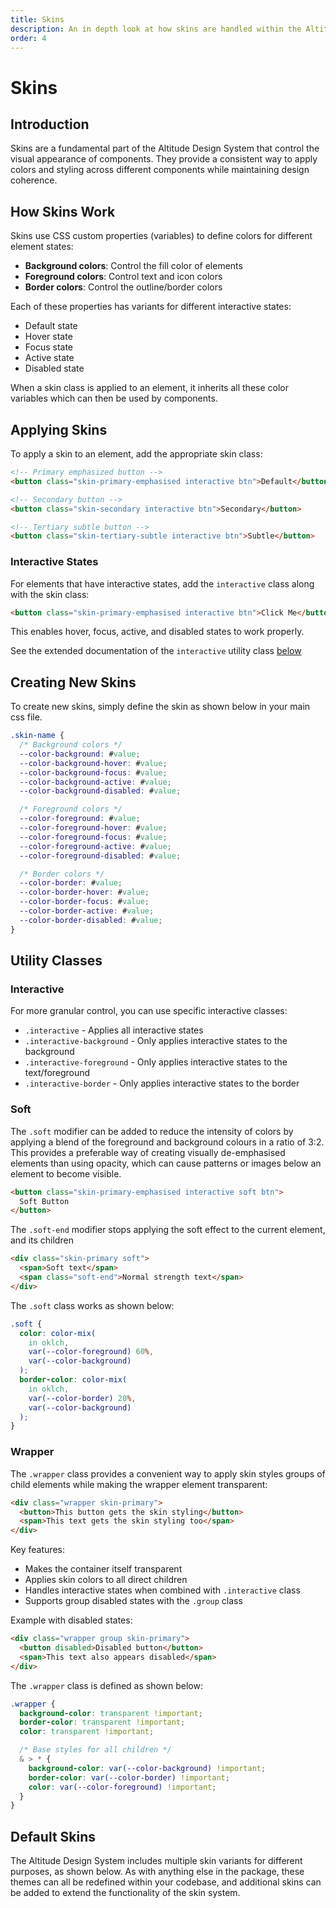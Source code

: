 ```yaml
---
title: Skins
description: An in depth look at how skins are handled within the Altitude Design System
order: 4
---
```



# Skins

## Introduction

Skins are a fundamental part of the Altitude Design System that control the visual appearance of components. They provide a consistent way to apply colors and styling across different components while maintaining design coherence.

## How Skins Work

Skins use CSS custom properties (variables) to define colors for different element states:

- **Background colors**: Control the fill color of elements
- **Foreground colors**: Control text and icon colors
- **Border colors**: Control the outline/border colors

Each of these properties has variants for different interactive states:

- Default state
- Hover state
- Focus state
- Active state
- Disabled state

When a skin class is applied to an element, it inherits all these color variables which can then be used by components.

## Applying Skins

To apply a skin to an element, add the appropriate skin class:

```html
<!-- Primary emphasized button -->
<button class="skin-primary-emphasised interactive btn">Default</button>

<!-- Secondary button -->
<button class="skin-secondary interactive btn">Secondary</button>

<!-- Tertiary subtle button -->
<button class="skin-tertiary-subtle interactive btn">Subtle</button>
```

### Interactive States

For elements that have interactive states, add the `interactive` class along with the skin class:

```html
<button class="skin-primary-emphasised interactive btn">Click Me</button>
```

This enables hover, focus, active, and disabled states to work properly.

See the extended documentation of the `interactive` utility class [below](#interactive)

## Creating New Skins

To create new skins, simply define the skin as shown below in your main css file.

```css
.skin-name {
  /* Background colors */
  --color-background: #value;
  --color-background-hover: #value;
  --color-background-focus: #value;
  --color-background-active: #value;
  --color-background-disabled: #value;

  /* Foreground colors */
  --color-foreground: #value;
  --color-foreground-hover: #value;
  --color-foreground-focus: #value;
  --color-foreground-active: #value;
  --color-foreground-disabled: #value;

  /* Border colors */
  --color-border: #value;
  --color-border-hover: #value;
  --color-border-focus: #value;
  --color-border-active: #value;
  --color-border-disabled: #value;
}
```

## Utility Classes

### Interactive

For more granular control, you can use specific interactive classes:

- `.interactive` - Applies all interactive states
- `.interactive-background` - Only applies interactive states to the background
- `.interactive-foreground` - Only applies interactive states to the text/foreground
- `.interactive-border` - Only applies interactive states to the border

### Soft

The `.soft` modifier can be added to reduce the intensity of colors by applying a blend of the foreground and background colours in a ratio of 3:2. This provides a preferable way of creating visually de-emphasised elements than using opacity, which can cause patterns or images below an element to become visible.

```html
<button class="skin-primary-emphasised interactive soft btn">
  Soft Button
</button>
```

The `.soft-end` modifier stops applying the soft effect to the current element, and its children

```html
<div class="skin-primary soft">
  <span>Soft text</span>
  <span class="soft-end">Normal strength text</span>
</div>
```

The `.soft` class works as shown below:

```css
.soft {
  color: color-mix(
    in oklch,
    var(--color-foreground) 60%,
    var(--color-background)
  );
  border-color: color-mix(
    in oklch,
    var(--color-border) 20%,
    var(--color-background)
  );
}
```

### Wrapper

The `.wrapper` class provides a convenient way to apply skin styles groups of child elements while making the wrapper element transparent:

```html
<div class="wrapper skin-primary">
  <button>This button gets the skin styling</button>
  <span>This text gets the skin styling too</span>
</div>
```

Key features:

- Makes the container itself transparent
- Applies skin colors to all direct children
- Handles interactive states when combined with `.interactive` class
- Supports group disabled states with the `.group` class

Example with disabled states:

```html
<div class="wrapper group skin-primary">
  <button disabled>Disabled button</button>
  <span>This text also appears disabled</span>
</div>
```

The `.wrapper` class is defined as shown below:

```css
.wrapper {
  background-color: transparent !important;
  border-color: transparent !important;
  color: transparent !important;

  /* Base styles for all children */
  & > * {
    background-color: var(--color-background) !important;
    border-color: var(--color-border) !important;
    color: var(--color-foreground) !important;
  }
}
```

## Default Skins

The Altitude Design System includes multiple skin variants for different purposes, as shown below. As with anything else in the package, these themes can all be redefined within your codebase, and additional skins can be added to extend the functionality of the skin system.

<SkinPreview client:load />
